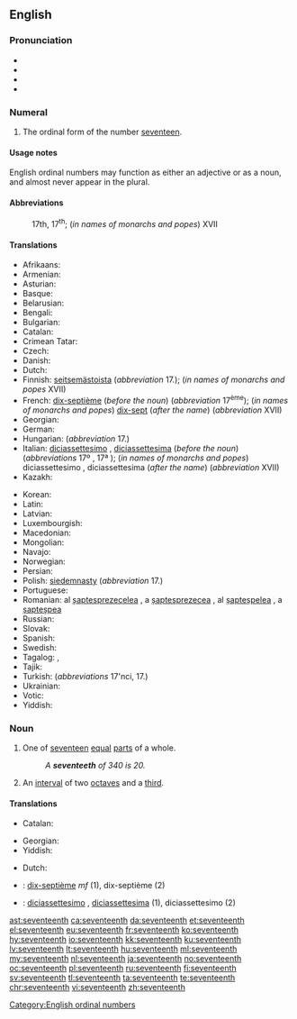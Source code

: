 ==English==
{{number box|en|17}}

===Pronunciation===
* {{IPA|/ˌsɛvənˈtiːnθ/|lang=en}}
* {{audio|en-us-seventeenth.ogg|Audio (US)|lang=en}}
* {{rhymes|iːnθ|lang=en}}
* {{hyphenation|sev|en|teenth|lang=en}}

===Numeral===
{{head|en|numeral}}

# {{lb|en|ordinal}} The ordinal form of the number [[seventeen]].

====Usage notes====
English ordinal numbers may function as either an adjective or as a noun, and almost never appear in the plural.

====Abbreviations====
: 17th, 17<sup>th</sup>; (''in names of monarchs and popes'') XVII

====Translations====
{{trans-top|ordinal number}}
* Afrikaans: {{t|af|sewentiende}}
* Armenian: {{t+|hy|տասնյոթերորդ|sc=Armn}}
* Asturian: {{t+|ast|decimoséptimu}}
* Basque: {{t|eu|hamazazpigarren}}
* Belarusian: {{t|be|сямна́ццаты|m|sc=Cyrl}}
* Bengali: {{t|bn|সপ্তদশ}}
* Bulgarian: {{t|bg|седемнадесети|sc=Cyrl}}
* Catalan: {{t+|ca|dissetè|m}}
* Crimean Tatar: {{t|crh|on yedinci}}
* Czech: {{t|cs|sedmnáctý}}
* Danish: {{t+|da|syttende}}
* Dutch: {{t+|nl|zeventiende}}
* Finnish: [[seitsemästoista]] (''abbreviation'' 17.); (''in names of monarchs and popes'' XVII)
* French: [[dix-septième]] (''before the noun'') (''abbreviation'' 17<sup>ème</sup>); (''in names of monarchs and popes'') [[dix-sept]] (''after the name'') (''abbreviation'' XVII)
* Georgian: {{t|ka|მეჩვიდმეტე|sc=Geor}}
* German: {{t+|de|siebzehnter}}
* Hungarian: {{t+|hu|tizenhetedik}} (''abbreviation'' 17.)
* Italian: [[diciassettesimo]] {{g|m}}, [[diciassettesima]] {{g|f}} (''before the noun'') (''abbreviations'' 17º {{g|m}}, 17ª {{g|f}}); (''in names of monarchs and popes'') diciassettesimo {{g|m}}, diciassettesima {{g|f}} (''after the name'') (''abbreviation'' XVII)
* Kazakh: {{t|kk|он жетінші|sc=Cyrl}}
{{trans-mid}}
* Korean: {{t+|ko|열일곱째|tr=yeolilgopjjae|sc=Hang}}
* Latin: {{t|la|septmus decimus}}
* Latvian: {{t|lv|septiņpadsmitais|m}}
* Luxembourgish: {{t|lb|siwwenzéngt}}
* Macedonian: {{t|mk|седумнаесетти|sc=Cyrl}}
* Mongolian: {{t|mn|арван долдугаар|sc=Cyrl}}
* Navajo: {{t|nv|tsostsʼidtsʼáadah góneʼ}}
* Norwegian: {{t|no|syttende}}
* Persian: {{t|fa|هفدهم|tr=hefdahom|sc=fa-Arab}}
* Polish: [[siedemnasty]] (''abbreviation'' 17.)
* Portuguese: {{t|pt|décimo sétimo}}
* Romanian: al [[șaptesprezecelea]] {{g|m}}, a [[șaptesprezecea]] {{g|f}}, al [[șapteșpelea]] {{qualifier|m, informal}}, a [[șapteșpea]] {{qualifier|f, informal}}
* Russian: {{t+|ru|семна́дцатый}}
* Slovak: {{t|sk|sedemnásty}}
* Spanish: {{t+|es|decimoséptimo}}
* Swedish: {{t+|sv|sjuttonde}}
* Tagalog: {{t|tl|panlabimpito}}, {{t|tl|ikalabimpito}}
* Tajik: {{t|tg|ҳабдаҳум|sc=Cyrl}}
* Turkish: {{t|tr|on yedinci}} (''abbreviations'' 17'nci, 17.)
* Ukrainian: {{t+|uk|сімна́дцятий|m|sc=Cyrl}}
* Votic: {{t|vot|seitseetõššõmõz}}
* Yiddish: {{t|yi|זיבעצנט}}
{{trans-bottom}}

===Noun===
{{en-noun}}

# {{lb|en|fractional}} One of [[seventeen]] [[equal]] [[part]]s of a whole.
#: ''A '''seventeeth''' of 340 is 20.''
# {{lb|en|music}} An [[interval]] of two [[octave]]s and a [[third]].

====Translations====
{{trans-top|one of seventeen equal parts of a whole}}
* Catalan: {{t+|ca|dissetè|m}}
{{trans-mid}}
* Georgian: {{t|ka|მეჩვიდმეტედი}}
* Yiddish: {{t|yi|זיבעצנטל|n}}
{{trans-bottom}}

{{checktrans-top}}
* Dutch: {{t-check|nl|zeventiende}}
* {{ttbc|fr}}: [[dix-septième]] ''mf'' (1), dix-septième {{g|m}} (2)
* {{ttbc|it}}: [[diciassettesimo]] {{g|m}}, [[diciassettesima]] {{g|f}} (1), diciassettesimo {{g|m}} (2)
{{trans-bottom}}

[[Category:English ordinal numbers]]

[[ast:seventeenth]]
[[ca:seventeenth]]
[[da:seventeenth]]
[[et:seventeenth]]
[[el:seventeenth]]
[[eu:seventeenth]]
[[fr:seventeenth]]
[[ko:seventeenth]]
[[hy:seventeenth]]
[[io:seventeenth]]
[[kk:seventeenth]]
[[ku:seventeenth]]
[[lv:seventeenth]]
[[lt:seventeenth]]
[[hu:seventeenth]]
[[ml:seventeenth]]
[[my:seventeenth]]
[[nl:seventeenth]]
[[ja:seventeenth]]
[[no:seventeenth]]
[[oc:seventeenth]]
[[pl:seventeenth]]
[[ru:seventeenth]]
[[fi:seventeenth]]
[[sv:seventeenth]]
[[tl:seventeenth]]
[[ta:seventeenth]]
[[te:seventeenth]]
[[chr:seventeenth]]
[[vi:seventeenth]]
[[zh:seventeenth]]